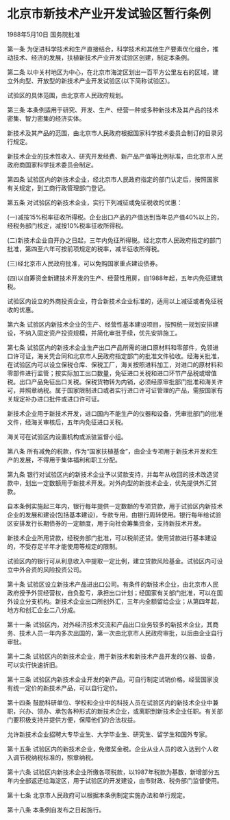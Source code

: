 # 北京市新技术产业开发试验区暂行条例

1988年5月10日 国务院批准　

  

第一条 为促进科学技术和生产直接结合，科学技术和其他生产要素优化组合，推动技术、经济的发展，扶植新技术产业开发试验区创建，制定本条例。

第二条 以中关村地区为中心，在北京市海淀区划出一百平方公里左右的区域，建立外向型、开放型的新技术产业开发试验区(以下简称试验区)。

试验区的具体范围，由北京市人民政府规划。

第三条 本条例适用于研究、开发、生产、经营一种或多种新技术及其产品的技术密集、智力密集的经济实体。

新技术及其产品的范围，由北京市人民政府根据国家科学技术委员会制订的目录另行规定。

新技术企业的技术性收入、研究开发经费、新产品产值等比例标准，由北京市人民政府商国家科学技术委员会制定。

第四条 试验区内的新技术企业，经北京市人民政府指定的部门认定后，按照国家有关规定，到工商行政管理部门登记。

第五条 对试验区的新技术企业，实行下列减征或免征税收的优惠：

(一)减按15%税率征收所得税。企业出口产品的产值达到当年总产值40%以上的，经税务部门核定，减按10%税率征收所得税。

(二)新技术企业自开办之日起，三年内免征所得税。经北京市人民政府指定的部门批准，第四至六年可按前项规定的税率，减半征收所得税。

(三)经北京市人民政府批准，可以免购国家重点建设债券。

(四)以自筹资金新建技术开发的生产、经营性用房，自1988年起，五年内免征建筑税。

试验区内设立的外商投资企业，符合新技术企业标准的，适用以上减征或者免征税收的优惠。

第六条 试验区内新技术企业的生产、经营性基本建设项目，按照统一规划安排建设，不纳入固定资产投资规模，并简化审批手续，优先安排施工。

第七条 试验区内的新技术企业生产出口产品所需的进口原材料和零部件，免领进口许可证，海关凭合同和北京市人民政府指定部门的批准文件验收。经海关批准，在试验区内可以设立保税仓库、保税工厂，海关按照进料加工，对进口的原材料和零部件进行监管；按实际加工出口数量，免征进口关税和进口环节产品税或增值税。出口产品免征出口关税。保税货物转为内销，必须经原审批部门批准和海关许可，并照章纳税。属于国家限制进口或者实行进口许可证管理的产品，需按国家有关规定补办进口批件或进口许可证。

新技术企业用于新技术开发，进口国内不能生产的仪器和设备，凭审批部门的批准文件，经海关审核后，五年内免征进口关税。

海关可在试验区内设置机构或派驻监督小组。

第八条 所有减免的税款，作为“国家扶植基金”，由企业专项用于新技术开发和生产的发展，不得用于集体福利和职工分配。

第九条 银行对试验区内的新技术企业予以贷款支持，并每年从收回的技术改造贷款中，划出一定数额用于新技术开发。对外向型的新技术企业，优先提供外汇贷款。

自本条例实施起三年内，银行每年提供一定数额的专项贷款，用于试验区内新技术企业的发展和建设(包括基本建设)，专款专用，由银行周转使用。银行每年给试验区安排发行长期债券的一定额度，用于向社会筹集资金，支持新技术开发。

新技术企业所用贷款，经税务部门批准，可以税前还贷。使用贷款进行基本建设的，不受存足半年才能使用等规定的限制。

试验区内的银行可从利息收入中提取一定比例，建立贷款风险基金。试验区内可设立中外合资的风险投资公司。

第十条 试验区设立新技术产品进出口公司。有条件的新技术企业，由北京市人民政府授予外贸经营权，自负盈亏，承担出口计划；经国家有关部门批准，可以在国外设立分支机构。新技术企业出口所创外汇，三年内全额留给企业；从第四年起，地方和创汇企业二八分成。

第十一条 试验区内，对外经济技术交流和产品出口业务较多的新技术企业，其商务、技术人员一年内多次出国的，第一次由北京市人民政府审批，以后由企业自行审批。

第十二条 试验区内的新技术企业，用于新技术和新技术产品开发的仪器、设备，可以实行快速折旧。

第十三条 试验区内新技术企业开发的新产品，可自行制定试销价格。经营国家没有统一定价的新技术产品，可以自行定价。

第十四条 鼓励科研单位、学校和企业中的科技人员在试验区内的新技术企业中兼职，兴办、领办、承包各种形式的新技术企业，或离职到新技术企业任职。有关部门要积极支持并提供方便，保障他们的合法权益。

允许新技术企业招聘大专毕业生、大学毕业生、研究生、留学生和国外专家。

第十五条 试验区内的新技术企业，免缴奖金税。企业从业人员的收入达到个人收入调节税纳税标准的，照章纳税。

第十六条 试验区内新技术企业所缴各项税款，以1987年税款为基数，新增部分五年内全部返还给海淀区，用于试验区的开发建设，由市财政、税务部门监督使用。

第十七条 北京市人民政府可以根据本条例制定实施办法和单行规定。

第十八条 本条例自发布之日起施行。